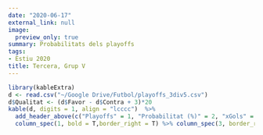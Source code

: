 ```yaml
---
date: "2020-06-17"
external_link: null
image:
  preview_only: true
summary: Probabilitats dels playoffs
tags:
- Estiu 2020
title: Tercera, Grup V
---
```

```r
library(kableExtra)
d <- read.csv("~/Google Drive/Futbol/playoffs_3div5.csv")
d$Qualitat <- (d$Favor - d$Contra + 3)*20
kable(d, digits = 1, align = "lcccc")  %>%
  add_header_above(c("Playoffs" = 1, "Probabilitat (%)" = 2, "xGols" = 3)) %>%
  column_spec(1, bold = T,border_right = T) %>% column_spec(3, border_right = T)
```
